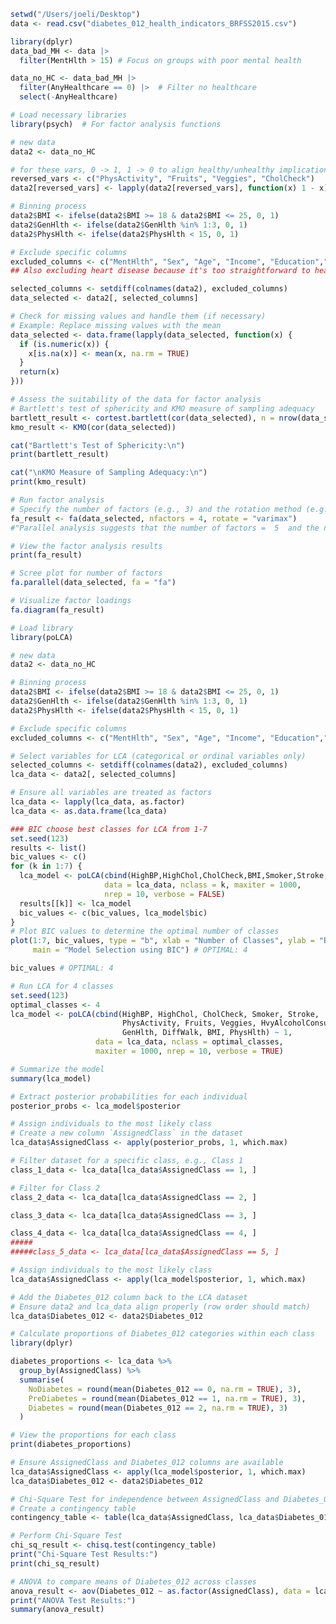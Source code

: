 ```r
setwd("/Users/joeli/Desktop")
data <- read.csv("diabetes_012_health_indicators_BRFSS2015.csv")

library(dplyr)
data_bad_MH <- data |> 
  filter(MentHlth > 15) # Focus on groups with poor mental health

data_no_HC <- data_bad_MH |> 
  filter(AnyHealthcare == 0) |>  # Filter no healthcare
  select(-AnyHealthcare)
```


```r
# Load necessary libraries
library(psych)  # For factor analysis functions

# new data
data2 <- data_no_HC

# for these vars, 0 -> 1, 1 -> 0 to align healthy/unhealthy implications
reversed_vars <- c("PhysActivity", "Fruits", "Veggies", "CholCheck")
data2[reversed_vars] <- lapply(data2[reversed_vars], function(x) 1 - x)

# Binning process
data2$BMI <- ifelse(data2$BMI >= 18 & data2$BMI <= 25, 0, 1)
data2$GenHlth <- ifelse(data2$GenHlth %in% 1:3, 0, 1)
data2$PhysHlth <- ifelse(data2$PhysHlth < 15, 0, 1)

# Exclude specific columns
excluded_columns <- c("MentHlth", "Sex", "Age", "Income", "Education","Diabetes_012","HeartDiseaseorAttack", "NoDocbcCost")
## Also excluding heart disease because it's too straightforward to healthy/unhealthy, and creates a new factor of 0.9 in FA, excluding NoDocbcCost because we already filter by no healthcare

selected_columns <- setdiff(colnames(data2), excluded_columns)
data_selected <- data2[, selected_columns]

# Check for missing values and handle them (if necessary)
# Example: Replace missing values with the mean
data_selected <- data.frame(lapply(data_selected, function(x) {
  if (is.numeric(x)) {
    x[is.na(x)] <- mean(x, na.rm = TRUE)
  }
  return(x)
}))

# Assess the suitability of the data for factor analysis
# Bartlett's test of sphericity and KMO measure of sampling adequacy
bartlett_result <- cortest.bartlett(cor(data_selected), n = nrow(data_selected))
kmo_result <- KMO(cor(data_selected))

cat("Bartlett's Test of Sphericity:\n")
print(bartlett_result)

cat("\nKMO Measure of Sampling Adequacy:\n")
print(kmo_result)

# Run factor analysis
# Specify the number of factors (e.g., 3) and the rotation method (e.g., varimax)
fa_result <- fa(data_selected, nfactors = 4, rotate = "varimax")
#"Parallel analysis suggests that the number of factors =  5  and the number of components =  NA"

# View the factor analysis results
print(fa_result)

# Scree plot for number of factors
fa.parallel(data_selected, fa = "fa")

# Visualize factor loadings
fa.diagram(fa_result)

```


```r
# Load library
library(poLCA)

# new data
data2 <- data_no_HC

# Binning process
data2$BMI <- ifelse(data2$BMI >= 18 & data2$BMI <= 25, 0, 1)
data2$GenHlth <- ifelse(data2$GenHlth %in% 1:3, 0, 1)
data2$PhysHlth <- ifelse(data2$PhysHlth < 15, 0, 1)

# Exclude specific columns
excluded_columns <- c("MentHlth", "Sex", "Age", "Income", "Education","Diabetes_012","HeartDiseaseorAttack", "NoDocbcCost")

# Select variables for LCA (categorical or ordinal variables only)
selected_columns <- setdiff(colnames(data2), excluded_columns)
lca_data <- data2[, selected_columns]

# Ensure all variables are treated as factors
lca_data <- lapply(lca_data, as.factor)
lca_data <- as.data.frame(lca_data)
```

```r
### BIC choose best classes for LCA from 1-7
set.seed(123)
results <- list()
bic_values <- c()
for (k in 1:7) {
  lca_model <- poLCA(cbind(HighBP,HighChol,CholCheck,BMI,Smoker,Stroke,PhysActivity,Fruits,Veggies,HvyAlcoholConsump,GenHlth,PhysHlth,DiffWalk) ~ 1, 
                     data = lca_data, nclass = k, maxiter = 1000, 
                     nrep = 10, verbose = FALSE)
  results[[k]] <- lca_model
  bic_values <- c(bic_values, lca_model$bic)
}
# Plot BIC values to determine the optimal number of classes
plot(1:7, bic_values, type = "b", xlab = "Number of Classes", ylab = "BIC", 
     main = "Model Selection using BIC") # OPTIMAL: 4

bic_values # OPTIMAL: 4
```


```r
# Run LCA for 4 classes
set.seed(123)
optimal_classes <- 4
lca_model <- poLCA(cbind(HighBP, HighChol, CholCheck, Smoker, Stroke,
                         PhysActivity, Fruits, Veggies, HvyAlcoholConsump, 
                         GenHlth, DiffWalk, BMI, PhysHlth) ~ 1, 
                   data = lca_data, nclass = optimal_classes, 
                   maxiter = 1000, nrep = 10, verbose = TRUE)

# Summarize the model
summary(lca_model)
```




```r
# Extract posterior probabilities for each individual
posterior_probs <- lca_model$posterior

# Assign individuals to the most likely class
# Create a new column `AssignedClass` in the dataset
lca_data$AssignedClass <- apply(posterior_probs, 1, which.max)

# Filter dataset for a specific class, e.g., Class 1
class_1_data <- lca_data[lca_data$AssignedClass == 1, ]

# Filter for Class 2
class_2_data <- lca_data[lca_data$AssignedClass == 2, ]

class_3_data <- lca_data[lca_data$AssignedClass == 3, ]

class_4_data <- lca_data[lca_data$AssignedClass == 4, ]
#####
#####class_5_data <- lca_data[lca_data$AssignedClass == 5, ]


```

```r
# Assign individuals to the most likely class
lca_data$AssignedClass <- apply(lca_model$posterior, 1, which.max)

# Add the Diabetes_012 column back to the LCA dataset
# Ensure data2 and lca_data align properly (row order should match)
lca_data$Diabetes_012 <- data2$Diabetes_012

# Calculate proportions of Diabetes_012 categories within each class
library(dplyr)

diabetes_proportions <- lca_data %>%
  group_by(AssignedClass) %>%
  summarise(
    NoDiabetes = round(mean(Diabetes_012 == 0, na.rm = TRUE), 3),
    PreDiabetes = round(mean(Diabetes_012 == 1, na.rm = TRUE), 3),
    Diabetes = round(mean(Diabetes_012 == 2, na.rm = TRUE), 3)
  )

# View the proportions for each class
print(diabetes_proportions)
```




```r
# Ensure AssignedClass and Diabetes_012 columns are available
lca_data$AssignedClass <- apply(lca_model$posterior, 1, which.max)
lca_data$Diabetes_012 <- data2$Diabetes_012

# Chi-Square Test for independence between AssignedClass and Diabetes_012
# Create a contingency table
contingency_table <- table(lca_data$AssignedClass, lca_data$Diabetes_012)

# Perform Chi-Square Test
chi_sq_result <- chisq.test(contingency_table)
print("Chi-Square Test Results:")
print(chi_sq_result)

# ANOVA to compare means of Diabetes_012 across classes
anova_result <- aov(Diabetes_012 ~ as.factor(AssignedClass), data = lca_data)
print("ANOVA Test Results:")
summary(anova_result)

```






